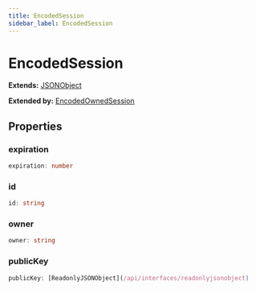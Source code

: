 ```yaml
---
title: EncodedSession
sidebar_label: EncodedSession
---
```


# EncodedSession

**Extends:** [JSONObject](/api/interfaces/jsonobject)

**Extended by:** [EncodedOwnedSession](/api/interfaces/encodedownedsession)

## Properties

### expiration

```typescript
expiration: number
```

### id

```typescript
id: string
```

### owner

```typescript
owner: string
```

### publicKey

```typescript
publicKey: [ReadonlyJSONObject](/api/interfaces/readonlyjsonobject)
```

